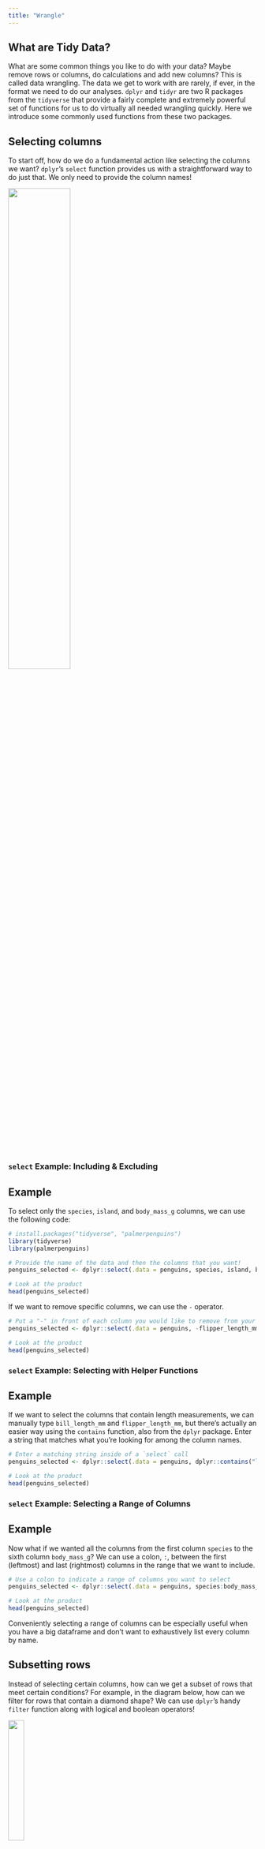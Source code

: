 ```yaml
---
title: "Wrangle"
---
```



## What are Tidy Data?

What are some common things you like to do with your data? Maybe remove rows or columns, do calculations and add new columns? This is called data wrangling. The data we get to work with are rarely, if ever, in the format we need to do our analyses. `dplyr` and `tidyr` are two R packages from the `tidyverse` that provide a fairly complete and extremely powerful set of functions for us to do virtually all needed wrangling quickly. Here we introduce some commonly used functions from these two packages.

## Selecting columns

To start off, how do we do a fundamental action like selecting the columns we want? `dplyr`'s `select` function provides us with a straightforward way to do just that. We only need to provide the column names!

<img src="images/wrangle-select.png" align="center" width="50%"/>

### `select` Example: Including & Excluding

::: callout-note 
## Example

To select only the `species`, `island`, and `body_mass_g` columns, we can use the following code:

```r
# install.packages("tidyverse", "palmerpenguins")
library(tidyverse)
library(palmerpenguins)

# Provide the name of the data and then the columns that you want!
penguins_selected <- dplyr::select(.data = penguins, species, island, body_mass_g)

# Look at the product
head(penguins_selected)
```

If we want to remove specific columns, we can use the `-` operator.

```r
# Put a "-" in front of each column you would like to remove from your dataframe
penguins_selected <- dplyr::select(.data = penguins, -flipper_length_mm, -sex)

# Look at the product
head(penguins_selected)
```
:::

### `select` Example: Selecting with Helper Functions

::: callout-note
## Example

If we want to select the columns that contain length measurements, we can manually type `bill_length_mm` and `flipper_length_mm`, but there's actually an easier way using the `contains` function, also from the `dplyr` package. Enter a string that matches what you're looking for among the column names.

```r
# Enter a matching string inside of a `select` call
penguins_selected <- dplyr::select(.data = penguins, dplyr::contains("length"))

# Look at the product
head(penguins_selected)
```
:::

### `select` Example: Selecting a Range of Columns

:::callout-note
## Example

Now what if we wanted all the columns from the first column `species` to the sixth column `body_mass_g`? We can use a colon, `:`, between the first (leftmost) and last (rightmost) columns in the range that we want to include.

```r
# Use a colon to indicate a range of columns you want to select
penguins_selected <- dplyr::select(.data = penguins, species:body_mass_g)

# Look at the product
head(penguins_selected)
```

Conveniently selecting a range of columns can be especially useful when you have a big dataframe and don't want to exhaustively list every column by name.
:::

## Subsetting rows

Instead of selecting certain columns, how can we get a subset of rows that meet certain conditions? For example, in the diagram below, how can we filter for rows that contain a diamond shape? We can use `dplyr`'s handy `filter` function along with logical and boolean operators!

<img src="images/wrangle-filter.png" align="center" width="25%"/>

For reference, here are the operators we can use to specify our conditions with `filter`.

<img src="images/wrangle-operators.png" align="center" width="90%"/>

You may have noticed that `filter` accepts the same operators that base R's `subset` function does. This is no accident and `filter` is one of the more accessible `tidyverse` functions because of the syntax it shares with its base R equivalent.

To get familiar with these operators, let's see some examples!

### `filter` Example: Exactly Equal

:::callout-note
## Example

To make a subset of our data that only contains information on Chinstrap penguins, we would use the `==` operator for "exactly equal to"

```r
# Get all the rows where the species is "Chinstrap" 
penguins_filtered <- dplyr::filter(.data = penguins, species == "Chinstrap")

head(penguins_filtered)
```

Note that we need to write the value we're looking for as a character string bookended by quotation marks.
:::

### `filter` Example: Either / Or

:::callout-note
## Example

What if we wanted to get all the rows where the penguin species is "Chinstrap" **or** "Gentoo"? In other words, we want all the rows where *either* condition is true. There are two options to do this. The first option is to use the "or" operator, `|`, between each of the conditions.

```r
# Get all the rows where the species is "Chinstrap" or "Gentoo"
penguins_filtered <- dplyr::filter(.data = penguins,
                             species == "Chinstrap" | species == "Gentoo")

head(penguins_filtered)
```

This method works fine for a few options but begins to get cumbersome when you have many possible conditions that you'd like to retain. In these cases you can use the `%in%` operator followed by a vector of values that you want to include in your filter.

```r
# Get all the rows where the species is "Chinstrap" or "Gentoo"
penguins_filtered <- dplyr::filter(.data = penguins,
                             species %in% c("Chinstrap", "Gentoo"))

head(penguins_filtered)
```
:::

### `filter` Example: Multiple Conditions

:::callout-note
## Example

We can also keep rows where both conditions are met by using the `&` operator to specify multiple conditions that must *all* be true. To keep only the rows where the species is "Adelie" **and** the island is "Dream", we can use the following code:

```r
# Get all the rows where the species is "Adelie" and the island is "Dream"
penguins_filtered <- dplyr::filter(.data = penguins,
                             species == "Adelie" & island == "Dream")

head(penguins_filtered)
```
:::

### `filter` Example: Greater Than / Less Than

:::callout-note
## Example

When subsetting by numeric columns, we can use greater than (`>`) and less than (`<`) to capture the range of possible values that meet that criteria. If you want to include a "or equal to" clause, just add an equal sign to the right of the greater/less than sign in the operator (e.g., `>=` or `<=`). 

For instance, we can subset the data for only penguins whose bills are longer than 50 millimeters

```r
# Filter based on bill length
penguins_filtered <- dplyr::filter(.data = penguins, bill_length_mm > 50)

head(penguins_filtered)
```

Note that when filtering for numeric columns we do not need the quotation marks.
:::

### `filter` Example: Exclusion Criteria

:::callout-note
## Example

Sometimes it's faster to subset the rows that **do not** meet a condition, rather than listing everything that we do want to keep. This is where the `!=` operator (or "not equal to") becomes useful. More generally, the exclamation mark indicates negation in the operator.

```r
# Get all the rows where the species is NOT "Chinstrap"
penguins_filtered <- dplyr::filter(.data = penguins, species != "Chinstrap")

head(penguins_filtered)
```
:::

### Challenge: `filter`

:::callout-important
## Your Turn!

Using `filter`, how would you get all of the rows that **do not** have any `NA` values in the `sex` column?
:::

## Making and Modifying Columns

Aside from selecting columns and subsetting rows, we may want to create new columns in our data. For instance, in the diagram below, we have a dataframe that only contains column A, and then we add new columns B and C. We can use `dplyr`'s `mutate` function to add a new column, while keeping the existing columns.

<img src="images/wrangle-mutate.png" align="center" width="50%"/>

The general syntax to add a new column to your dataframe is as follows:

```r
your_data_v2 <- dplyr::mutate(.data = your_data, new_column_name = what_it_contains)
```

### `mutate` Example: Making New Columns

:::callout-note
## Example

If we wanted to add a new column that has the penguin's body mass in kilograms, we can do some arithmetic on the `body_mass_g` column and store the result in a new column.

```r
# Create a new column with the penguins' body mass in kilograms
penguins_mutated <- dplyr::mutate(.data = penguins, body_mass_kg = body_mass_g / 1000)

head(penguins_mutated)
```
:::

### `mutate` Example: Overwriting Existing Columns

:::callout-note
## Example

Additionally, `mutate` can be used to overwrite an existing column. If we give the new column the same name as an existing column, the existing column will be **replaced**. As you can see, `island` is currently a factor. To change its class to a character, we would need to overwrite the column.

```r
# Check current format of the `island` column
class(penguins$island)

# Modify the existing island column
penguins_mutated <- dplyr::mutate(.data = penguins, island = as.character(island))

# the `island` column is now a character!
class(penguins_mutated$island)
```

Now `island` is a character column!
:::

### Conditional Operations

Sometimes in data wrangling we'll want to generate a new column where the contents of the column are dependent upon an exisitng column but we have many separate "if X then Y" type statements. Such statements are called "conditional" statements in programming. You may already be familiar with base R's `ifelse` function for handling cases where you have an either/or condition.

In the `tidyverse`--specifically `dplyr`--we have `case_when` for handling multiple conditions in an efficient and relatively straightforward way! Why are we talking about `case_when` here? Because you can use `case_when` inside of a `mutate` to create a new column based on the conditions that you specify.

Here is what the general syntax for this operation looks like:

```r
your_data_v2 <- dplyr::mutate(.data = your_data,
              new_column_name = dplyr::case_when(
                condition1 ~ value_for_condition1,
                condition2 ~ value_for_condition2,
                condition3 ~ value_for_condition3,
                  ...
                TRUE ~ value_if_no_conditions_are_met))
```

Let's look at an example to make this somewhat more tangible.

### `mutate` + `case_when` Example: Creating a New Column Conditionally

:::callout-note
## Example

Suppose we want to add a new column called `flipper_rank` that contains the following:

-   2 if `flipper_length_mm` is \>= 200 mm
-   1 if `flipper_length_mm` is \< 200 mm
-   0 is `flipper_length_mm` is anything else (e.g. `NA`)

```r
# Enter your conditions on the left side and the values on the right side of the tilde
penguins_mutated <- dplyr::mutate(.data = penguins,
                                  flipper_rank = dplyr::case_when(
                      flipper_length_mm < 200 ~ 1,
                      flipper_length_mm >= 200 ~ 2,
                      TRUE ~ 0))

head(penguins_mutated)
```
:::

### Challenge: `mutate` + `case_when`

:::callout-important
## Your Turn!

Using `mutate` and `case_when`, create a new column called `size_bin` that contains the following:

-   "large" if body mass is greater than 4500 grams
-   "medium" if body mass is greater than 3000 grams, and less than or equal to 4500 grams
-   "small" if body mass is less than or equal to 3000 grams
:::

### Splitting a Column into Multiple Columns

Another relatively common task in data wrangling involves splitting the contents of one column into several columns. To demonstrate, let's first make a new column that contains the full scientific names for these penguins using `mutate` and `case_when`.

```r
# Remember that conditions are on the left side and the values are on the right side of the tilde
penguins_v1 <- dplyr::mutate(.data = penguins, scientific_name = dplyr::case_when(
  species == "Adelie" ~ "Pygoscelis_adeliae",
  species == "Chinstrap" ~ "Pygoscelis_antarcticus",
  species == "Gentoo" ~ "Pygoscelis_papua"))

head(penguins_v1)
```

If we want to split the scientific name into genus and specific epithet, we can use the `separate` function from the `tidyr` package.

### `separate` Example: Splitting a Column Apart

:::callout-note
## Example

Using our new scientific name column, suppose we want to split it so that `scientific_name` becomes two columns: `genus` and `epithet`. Using `tidyr`'s `separate` function we can do this in a single step!

```r
# Indicate the column you want to split, the separator, and the new column names!
penguins_separated <- tidyr::separate(data = penguins_v1,
                                      col = scientific_name,
                                      sep = "_",
                                      into = c("genus", "epithet"))

head(penguins_separated)
```
:::
